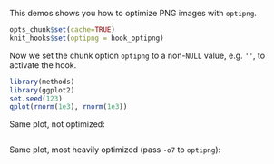 This demos shows you how to optimize PNG images with `optipng`.

```r
opts_chunk$set(cache=TRUE)
knit_hooks$set(optipng = hook_optipng)
```

Now we set the chunk option `optipng` to a non-`NULL` value, e.g. `''`, to activate the hook.

```r
library(methods)
library(ggplot2)
set.seed(123)
qplot(rnorm(1e3), rnorm(1e3))
```

Same plot, not optimized:

```r
```

Same plot, most heavily optimized (pass `-o7` to `optipng`):

```r
```
